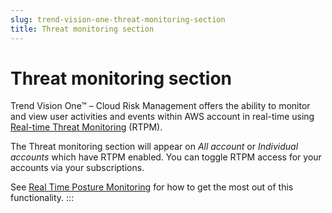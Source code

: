 ```yaml
---
slug: trend-vision-one-threat-monitoring-section
title: Threat monitoring section
---
```

# Threat monitoring section

Trend Vision One™ – Cloud Risk Management offers the ability to monitor and view user activities and events within AWS account in real-time using [Real-time Threat Monitoring](real-time-threat-monitoring.mdx) (RTPM).

The Threat monitoring section will appear on *All account* or *Individual accounts* which have RTPM enabled. You can toggle RTPM access for your accounts via your subscriptions.

See [Real Time Posture Monitoring](real-time-threat-monitoring.mdx) for how to get the most out of this functionality.
:::
